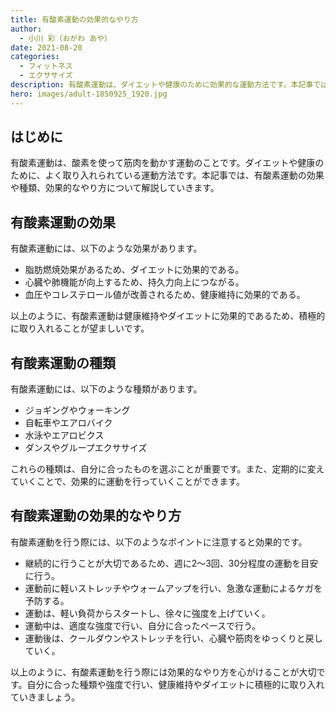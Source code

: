 ```yaml
---
title: 有酸素運動の効果的なやり方
author:
  - 小川 彩（おがわ あや）
date: 2021-08-20
categories:
  - フィットネス
  - エクササイズ
description: 有酸素運動は、ダイエットや健康のために効果的な運動方法です。本記事では、有酸素運動の効果や種類、効果的なやり方について解説します。
hero: images/adult-1850925_1920.jpg
---
```


## はじめに

有酸素運動は、酸素を使って筋肉を動かす運動のことです。ダイエットや健康のために、よく取り入れられている運動方法です。本記事では、有酸素運動の効果や種類、効果的なやり方について解説していきます。

## 有酸素運動の効果

有酸素運動には、以下のような効果があります。

- 脂肪燃焼効果があるため、ダイエットに効果的である。
- 心臓や肺機能が向上するため、持久力向上につながる。
- 血圧やコレステロール値が改善されるため、健康維持に効果的である。

以上のように、有酸素運動は健康維持やダイエットに効果的であるため、積極的に取り入れることが望ましいです。

## 有酸素運動の種類

有酸素運動には、以下のような種類があります。

- ジョギングやウォーキング
- 自転車やエアロバイク
- 水泳やエアロビクス
- ダンスやグループエクササイズ

これらの種類は、自分に合ったものを選ぶことが重要です。また、定期的に変えていくことで、効果的に運動を行っていくことができます。

## 有酸素運動の効果的なやり方

有酸素運動を行う際には、以下のようなポイントに注意すると効果的です。

- 継続的に行うことが大切であるため、週に2〜3回、30分程度の運動を目安に行う。
- 運動前に軽いストレッチやウォームアップを行い、急激な運動によるケガを予防する。
- 運動は、軽い負荷からスタートし、徐々に強度を上げていく。
- 運動中は、適度な強度で行い、自分に合ったペースで行う。
- 運動後は、クールダウンやストレッチを行い、心臓や筋肉をゆっくりと戻していく。

以上のように、有酸素運動を行う際には効果的なやり方を心がけることが大切です。自分に合った種類や強度で行い、健康維持やダイエットに積極的に取り入れていきましょう。